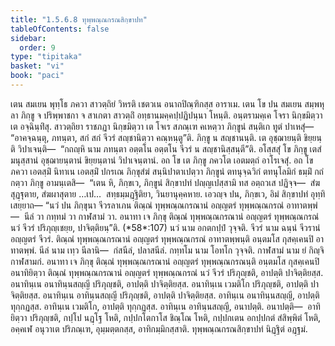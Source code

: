 ```yaml
---
title: "1.5.6.8 ทุพฺพณฺณกรณสิกฺขาปท"
tableOfContents: false
sidebar:
  order: 9
type: "tipitaka"
basket: "vi"
book: "paci"
---
```



<DynamicBreadcrumb />

<Division number="367" book="paci">

<Paragraph number="1119" book="paci">
เตน สมเยน พุทฺโธ ภควา สาวตฺถิยํ วิหรติ เชตวเน อนาถปิณฺฑิกสฺส อาราเม. เตน โข ปน สมเยน สมฺพหุลา ภิกฺขู จ ปริพฺพาชกา จ สาเกตา สาวตฺถิํ อทฺธานมคฺคปฺปฏิปนฺนา โหนฺติ. อนฺตรามคฺเค โจรา นิกฺขมิตฺวา เต อจฺฉินฺทิํสุ. สาวตฺถิยา ราชภฏา นิกฺขมิตฺวา เต โจเร สภณฺเฑ คเหตฺวา ภิกฺขูนํ สนฺติเก ทูตํ ปาเหสุํ—  “อาคจฺฉนฺตุ, ภทนฺตา, สกํ สกํ จีวรํ สญฺชานิตฺวา คณฺหนฺตู”ติ. ภิกฺขู น สญฺชานนฺติ. เต อุชฺฌายนฺติ ขิยฺยนฺติ วิปาเจนฺติ—  “กถญฺหิ นาม ภทนฺตา อตฺตโน อตฺตโน จีวรํ น สญฺชานิสฺสนฺตี”ติ.
</Paragraph>

<Paragraph number="1120" book="paci">
อโสฺสสุํ โข ภิกฺขู เตสํ มนุสฺสานํ อุชฺฌายนฺตานํ ขิยฺยนฺตานํ วิปาเจนฺตานํ. อถ โข เต ภิกฺขู ภควโต เอตมตฺถํ อาโรเจสุํ. อถ โข ภควา เอตสฺมิํ นิทาเน เอตสฺมิํ ปกรเณ ภิกฺขุสํฆํ สนฺนิปาตาเปตฺวา ภิกฺขูนํ ตทนุจฺฉวิกํ ตทนุโลมิกํ ธมฺมิํ กถํ กตฺวา ภิกฺขู อามนฺเตสิ—  “เตน หิ, ภิกฺขเว, ภิกฺขูนํ สิกฺขาปทํ ปญฺญเปสฺสามิ ทส อตฺถวเส ปฏิจฺจ—  สํฆสุฏฺฐุตาย, สํฆผาสุตาย …เป…  สทฺธมฺมฏฺฐิติยา, วินยานุคฺคหาย. เอวญฺจ ปน, ภิกฺขเว, อิมํ สิกฺขาปทํ อุทฺทิเสยฺยาถ—
</Paragraph>

</Division>
<Division number="368" book="paci">

<Paragraph number="1121" book="paci">
<Emphasis>“นวํ ปน ภิกฺขุนา จีวรลาเภน ติณฺณํ ทุพฺพณฺณกรณานํ อญฺญตรํ ทุพฺพณฺณกรณํ อาทาตพฺพํ—  นีลํ วา กทฺทมํ วา กาฬสามํ วา. อนาทา</Emphasis> <Emphasis>เจ ภิกฺขุ ติณฺณํ ทุพฺพณฺณกรณานํ อญฺญตรํ ทุพฺพณฺณกรณํ นวํ จีวรํ ปริภุญฺเชยฺย, ปาจิตฺติยนฺ”</Emphasis>ติ. (*58*:<Emphasis>107</Emphasis>)
</Paragraph>

</Division>
<Division number="369" book="paci">

<Paragraph number="1122" book="paci">
<Emphasis>นวํ</Emphasis> นาม อกตกปฺปํ วุจฺจติ.
</Paragraph>

<Paragraph number="1123" book="paci">
<Emphasis>จีวรํ</Emphasis> นาม ฉนฺนํ จีวรานํ อญฺญตรํ จีวรํ.
</Paragraph>

<Paragraph number="1124" book="paci">
<Emphasis>ติณฺณํ ทุพฺพณฺณกรณานํ อญฺญตรํ ทุพฺพณฺณกรณํ อาทาตพฺพนฺ</Emphasis>ติ อนฺตมโส กุสคฺเคนปิ อาทาตพฺพํ.
</Paragraph>

<Paragraph number="1125" book="paci">
<Emphasis>นีลํ</Emphasis> นาม เทฺว นีลานิ—  กํสนีลํ, ปลาสนีลํ.
</Paragraph>

<Paragraph number="1126" book="paci">
<Emphasis>กทฺทโม</Emphasis> นาม โอทโก วุจฺจติ.
</Paragraph>

<Paragraph number="1127" book="paci">
<Emphasis>กาฬสามํ</Emphasis> นาม ยํ กิญฺจิ กาฬสามกํ.
</Paragraph>

<Paragraph number="1128" book="paci">
<Emphasis>อนาทา เจ ภิกฺขุ ติณฺณํ ทุพฺพณฺณกรณานํ อญฺญตรํ ทุพฺพณฺณกรณนฺ</Emphasis>ติ อนฺตมโส กุสคฺเคนปิ อนาทิยิตฺวา ติณฺณํ ทุพฺพณฺณกรณานํ อญฺญตรํ ทุพฺพณฺณกรณํ นวํ จีวรํ ปริภุญฺชติ, อาปตฺติ ปาจิตฺติยสฺส.
</Paragraph>

</Division>
<Division number="370" book="paci">

<Paragraph number="1129" book="paci">
อนาทินฺเน อนาทินฺนสญฺญี ปริภุญฺชติ, อาปตฺติ ปาจิตฺติยสฺส. อนาทินฺเน เวมติโก ปริภุญฺชติ, อาปตฺติ ปาจิตฺติยสฺส. อนาทินฺเน อาทินฺนสญฺญี ปริภุญฺชติ, อาปตฺติ ปาจิตฺติยสฺส.
</Paragraph>

<Paragraph number="1130" book="paci">
อาทินฺเน อนาทินฺนสญฺญี, อาปตฺติ ทุกฺกฏสฺส. อาทินฺเน เวมติโก, อาปตฺติ ทุกฺกฏสฺส. อาทินฺเน อาทินฺนสญฺญี, อนาปตฺติ.
</Paragraph>

</Division>
<Division number="371" book="paci">

<Paragraph number="1131" book="paci">
อนาปตฺติ—  อาทิยิตฺวา ปริภุญฺชติ, กปฺโป นฏฺโฐ โหติ, กปฺปกโตกาโส ชิณฺโณ โหติ, กปฺปกเตน อกปฺปกตํ สํสิพฺพิตํ โหติ, อคฺคเฬ อนุวาเต ปริภณฺเฑ, อุมฺมตฺตกสฺส, อาทิกมฺมิกสฺสาติ.

</Paragraph>
</Division>

<Paragraph number="1132" type="center" book="paci">
ทุพฺพณฺณกรณสิกฺขาปทํ นิฏฺฐิตํ อฏฺฐมํ.
</Paragraph>